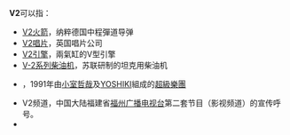 {{DisambigNav|V|2}}
'''V2'''可以指：

*[[V2火箭|V2火箭]]，纳粹德国中程彈道导弹
*[[V2唱片|V2唱片]]，英国唱片公司
*[[V2引擎|V2引擎]]，兩氣缸的V型引擎
*[[V-2系列柴油机|V-2系列柴油机]]，苏联研制的坦克用柴油机
*{{link-jp|V2樂團|V2 (ユニット)|}}，1991年由[[小室哲哉|小室哲哉]]及[[YOSHIKI|YOSHIKI]]組成的[[超級樂團|超級樂團]]
*V2频道，中国大陆福建省[[福州广播电视台|福州广播电视台]]第二套节目（影视频道）的宣传呼号。
* {{link-lv|V2公路 (拉脱维亚)|Autoceļš V2}}

{{Disambig}}